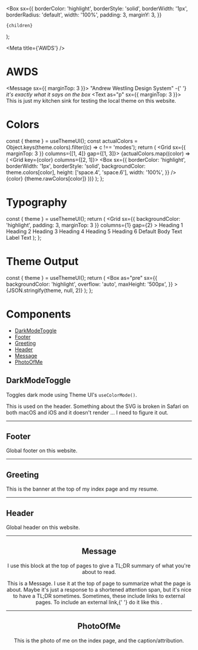
  <Box
    sx={{
      borderColor: 'highlight',
      borderStyle: 'solid',
      borderWidth: '1px',
      borderRadius: 'default',
      width: '100%',
      padding: 3,
      marginY: 3,
    }}
  >
    {children}
  </Box>
);

<Meta title={'AWDS'} />

# AWDS

<Message sx={{ marginTop: 3 }}>
  <Text as="p">
    "Andrew Westling Design System" -{' '}
    <em>it's exactly what it says on the box</em>
  </Text>
  <Text as="p" sx={{ marginTop: 3 }}>
    This is just my kitchen sink for testing the local theme on this website.
  </Text>
</Message>

# Colors

  const { theme } = useThemeUI();
  const actualColors = Object.keys(theme.colors).filter((c) => c !== 'modes');
  return (
    <Grid sx={{ marginTop: 3 }} columns={[1, 4]} gap={[1, 3]}>
      {actualColors.map((color) => (
        <Grid key={color} columns={[2, 1]}>
          <Box
            sx={{
              borderColor: 'highlight',
              borderWidth: '1px',
              borderStyle: 'solid',
              backgroundColor: theme.colors[color],
              height: ['space.4', 'space.6'],
              width: '100%',
            }}
          />
          <Box>
            <Text as="div">{color}</Text>
            <Text as="div" variant="label">
              {theme.rawColors[color]}
            </Text>
          </Box>
        </Grid>
      ))}
    </Grid>
  );
};

<Colors />

# Typography

  const { theme } = useThemeUI();
  return (
    <Grid
      sx={{ backgroundColor: 'highlight', padding: 3, marginTop: 3 }}
      columns={1}
      gap={2}
    >
      <Heading as="h1">Heading 1</Heading>
      <Heading as="h2">Heading 2</Heading>
      <Heading as="h3">Heading 3</Heading>
      <Heading as="h4">Heading 4</Heading>
      <Heading as="h5">Heading 5</Heading>
      <Heading as="h6">Heading 6</Heading>
      <Text>Default Body Text</Text>
      <Text variant="label">Label Text</Text>
    </Grid>
  );
};

<Typography />

# Theme Output

  const { theme } = useThemeUI();
  return (
    <Box
      as="pre"
      sx={{
        backgroundColor: 'highlight',
        overflow: 'auto',
        maxHeight: '500px',
      }}
    >
      {JSON.stringify(theme, null, 2)}
    </Box>
  );
};

<ThemeOutput />

# Components

- [DarkModeToggle](#darkmodetoggle)
- [Footer](#footer)
- [Greeting](#greeting)
- [Header](#header)
- [Message](#message)
- [PhotoOfMe](#photoofme)

## DarkModeToggle

Toggles dark mode using Theme UI's `useColorMode()`.

This is used on the header. Something about the SVG is broken in Safari on both macOS and iOS and it doesn't render ... I need to figure it out.

<ComponentWrapper>
  <DarkModeToggle />
</ComponentWrapper>

---

## Footer

Global footer on this website.

<ComponentWrapper>
  <Footer />
</ComponentWrapper>

---

## Greeting

This is the banner at the top of my index page and my resume.

<ComponentWrapper>
  <Greeting />
</ComponentWrapper>

---

## Header

Global header on this website.

<ComponentWrapper>
  <Header />
</ComponentWrapper>

---

## Message

I use this block at the top of pages to give a TL;DR summary of what you're about to read.

<ComponentWrapper>
  <Message sx={{ marginTop: 3 }}>
    <Text as="p">
      This is a Message. I use it at the top of page to summarize what the page
      is about.
    </Text>
    <Text as="p" sx={{ marginTop: 3 }}>
      Maybe it's just a response to a shortened attention span, but it's nice to
      have a TL;DR sometimes.
    </Text>
    <Text as="p" sx={{ marginTop: 3 }}>
      Sometimes, these include links to external pages. To include an external
      link,{' '}
      <NextLink href="/" passHref>
        <Link>do it like this</Link>
      </NextLink>
      .
    </Text>
  </Message>
</ComponentWrapper>

---

## PhotoOfMe

This is the photo of me on the index page, and the caption/attribution.

<ComponentWrapper>
  <PhotoOfMe />
</ComponentWrapper>
